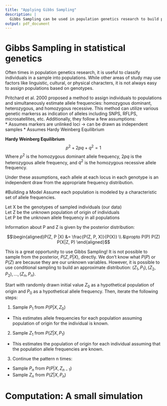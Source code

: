 ```yaml
---
title: "Applying Gibbs Sampling"
description: |
  Gibbs Sampling can be used in population genetics research to build populations.
output: pdf_document
---
```


# Gibbs Sampling in statistical genetics {#sim}

Often times in population genetics research, it is useful to classify individuals in a sample into populations. While other areas of study may use factors like linguistic, cultural, or physical characters, it is not always easy to assign populations based on genotypes.  

Pritchard et al. 2000 proposed a method to assign individuals to populations and simultaneously estimate allele frequencies: homozygous dominant, heterozygous, and homozygous recessive. This method can utilize various genetic markerss as indication of alleles including SNPS, RFLPS, microsatellites, etc. Additionally, they follow a few assumptions:  
* Assumes markers are unlinked loci → can be drawn as independent samples
* Assumes Hardy Weinberg Equilibrium  

**Hardy Weinberg Equilibrium**
$$p^2+2pq+q^2 = 1$$
Where $p^2$ is the homozygous dominant allele frequency, $2pq$ is the heterozygous allele frequency, and $q^2$ is the homozygous recessive allele frequency.

Under these assumptions, each allele at each locus in each genotype is an independent draw from the appropriate frequency distribution.

#Building a Model
Assume each population is modeled by a characteristic set of allele frequencies.

Let X be the genotypes of sampled individuals (our data)  
Let Z be the unknown population of origin of individuals  
Let P be the unknown allele frequency in all populations  

Information about P and Z is given by the posterior distribution:

$$\begin{aligned}P(Z, P |X) &= \frac{P(Z, P, X)}{P(X)} \\
&\propto P(P) P(Z) P(X|Z, P)
\end{aligned}$$

This is a great opportunity to use Gibbs Sampling! It is not possible to sample from the posterior, $P(Z, P|X)$, directly. We don't know what $P(P)$ or $P(Z)$ are because they are our unknown variables. However, it is possible to use conditional sampling to build an approximate distribution: $(Z_1,P_1), (Z_2, P_2), ..., (Z_n, P_n)$.

Start with randomly drawn initial value $Z_0$ as a hypothetical population of origin and $P_0$ as a hypothetical allele frequency. Then, iterate the following steps:

1. Sample $P_1$ from $P(P | X, Z_0)$
  * This estimates allele frequencies for each population assuming population of origin for the individual is known.
2. Sample $Z_1$ from $P(Z | X, P_1)$
  * This estimates the population of origin for each individual assuming that the population allele frequencies are known.
3. Continue the pattern n times:
  * Sample $P_n$ from $P(P | X, Z_{n-1})$
  * Sample $Z_n$ from $P(Z | X, P_n)$

# Computation: A small simulation